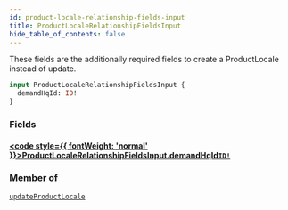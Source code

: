 ```yaml
---
id: product-locale-relationship-fields-input
title: ProductLocaleRelationshipFieldsInput
hide_table_of_contents: false
---
```








These fields are the additionally required fields to create a ProductLocale instead of update.

```graphql
input ProductLocaleRelationshipFieldsInput {
  demandHqId: ID!
}
```


### Fields

#### [<code style={{ fontWeight: 'normal' }}>ProductLocaleRelationshipFieldsInput.<b>demandHqId</b></code>](#)<Bullet />[`ID!`](/demand/api/graphql-admin/reference/scalars/id) <Badge class="secondary" text="non-null"/> <Badge class="secondary" text="scalar"/>
> 
> 



### Member of

[`updateProductLocale`](/demand/api/graphql-admin/reference/mutations/update-product-locale)  <Badge class="secondary" text="mutation"/>



